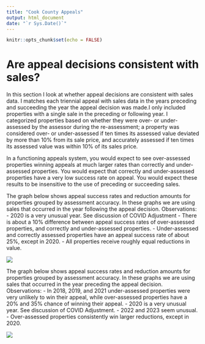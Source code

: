 ```yaml
---
title: "Cook County Appeals"
output: html_document
date: "`r Sys.Date()`"
---
```


```r
knitr::opts_chunk$set(echo = FALSE)
```

# Are appeal decisions consistent with sales?

In this section I look at whether appeal decisions are consistent with sales data. I matches each triennial appeal with sales data in the years preceding and succeeding the year the appeal decision was made.I only included properties with a single sale in the preceding or following year. I categorized properties based on whether they were over- or under-assessed by the assessor during the re-assessment; a property was considered over- or under-assessed if ten times its assessed value deviated by more than 10% from its sale price, and accurately assessed if ten times its assessed value was within 10% of its sales price.  

In a functioning appeals system, you would expect to see over-assessed properties winning appeals at much larger rates than correctly and under-assessed properties. You would expect that correctly and under-assessed properties have a very low success rate on appeal. You would expect these results to be insensitive to the use of preceding or succeeding sales. 

The graph below shows appeal success rates and reduction amounts for properties grouped by assessment accuracy. In these graphs we are using sales that occurred in the year following the appeal decision. Observations:
- 2020 is a very unusual year. See discussion of COVID Adjustment
- There is about a 10% difference between appeal success rates of over-assessed properties, and correctly and under-assessed properties.
- Under-assessed and correctly assessed properties have an appeal success rate of about 25%, except in 2020. 
- All properties receive roughly equal reductions in value. 

![ ](outputs/plot1.jpeg)

The graph below shows appeal success rates and reduction amounts for properties grouped by assessment accuracy. In these graphs we are using sales that occurred in the year preceding the appeal decision. Observations:
- In 2018, 2019, and 2021 under-assessed properties were very unlikely to win their appeal, while over-assessed properties have a 20% and 35% chance of winning their appeal.
- 2020 is a very unusual year. See discussion of COVID Adjustment.
- 2022 and 2023 seem unusual. 
- Over-assessed properties consistently win larger reductions, except in 2020. 

![ ](outputs/plot2.jpeg)